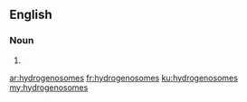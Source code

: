 ==English==

===Noun===
{{head|en|noun plural form}}

# {{plural of|hydrogenosome|lang=en}}

[[ar:hydrogenosomes]]
[[fr:hydrogenosomes]]
[[ku:hydrogenosomes]]
[[my:hydrogenosomes]]